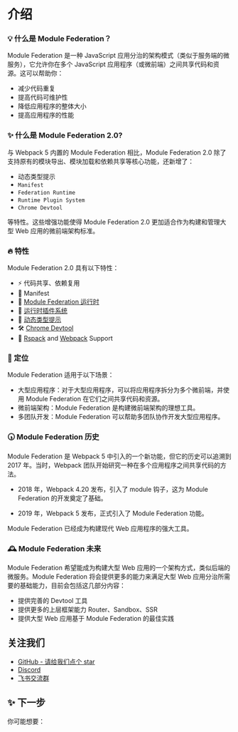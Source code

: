 # 介绍

### 💡 什么是 Module Federation？

Module Federation 是一种 JavaScript 应用分治的架构模式（类似于服务端的微服务），它允许你在多个 JavaScript 应用程序（或微前端）之间共享代码和资源。这可以帮助你：

- 减少代码重复
- 提高代码可维护性
- 降低应用程序的整体大小
- 提高应用程序的性能

### ✨ 什么是 Module Federation 2.0?

与 Webpack 5 内置的 Module Federation 相比，Module Federation 2.0 除了支持原有的模块导出、模块加载和依赖共享等核心功能，还新增了：
- 动态类型提示
- `Manifest`
- `Federation Runtime`
- `Runtime Plugin System` 
- `Chrome Devtool`

等特性。这些增强功能使得 Module Federation 2.0 更加适合作为构建和管理大型 Web 应用的微前端架构标准。

### 🔥 特性

Module Federation 2.0 具有以下特性：

- ⚡ 代码共享、依赖复用
- 📝 Manifest
- 🎨 [Module Federation 运行时](../basic/runtime.mdx)
- 🧩 [运行时插件系统](../../plugin/dev/index.mdx)
- 🚀 [动态类型提示](../basic/type-prompt.mdx)
- 🛠️ [Chrome Devtool](../basic/chrome-devtool.mdx)
- 🦀 [Rspack](../basic/rspack) and [Webpack](../basic/webpack) Support


### 🎯 定位

Module Federation 适用于以下场景：

- 大型应用程序：对于大型应用程序，可以将应用程序拆分为多个微前端，并使用 Module Federation 在它们之间共享代码和资源。
- 微前端架构：Module Federation 是构建微前端架构的理想工具。
- 多团队开发：Module Federation 可以帮助多团队协作开发大型应用程序。

### 🕠 Module Federation 历史

Module Federation 是 Webpack 5 中引入的一个新功能，但它的历史可以追溯到 2017 年。当时，Webpack 团队开始研究一种在多个应用程序之间共享代码的方法。

- 2018 年，Webpack 4.20 发布，引入了 module 钩子，这为 Module Federation 的开发奠定了基础。

- 2019 年，Webpack 5 发布，正式引入了 Module Federation 功能。

Module Federation 已经成为构建现代 Web 应用程序的强大工具。

### 🕰️ Module Federation 未来

Module Federation 希望能成为构建大型 Web 应用的一个架构方式，类似后端的微服务。Module Federation 将会提供更多的能力来满足大型 Web 应用分治所需要的基础能力，目前会包括这几部分内容：

- 提供完善的 Devtool 工具
- 提供更多的上层框架能力 Router、Sandbox、SSR
- 提供大型 Web 应用基于 Module Federation 的最佳实践

## 关注我们

* [GitHub - 请给我们点个 star](https://github.com/module-federation/core)
* [Discord](https://discord.com/channels/1055442562959290389/1055442563718467637)
* [飞书交流群](https://applink.larkoffice.com/client/chat/chatter/add_by_link?link_token=a41s8f79-741f-41ba-8349-395d9a0e9662)


## ✨ 下一步

你可能想要：


<NextSteps>
  <Step
    href="/guide/start/quick-start"
    title="快速上手"
    description="了解如何使用 Module Federation"
  />
  <Step
    href="/guide/start/features"
    title="功能导航"
    description="了解 Module Federation 提供的所有功能"
  />
  <Step
    href="/configure/index"
    title="查阅配置"
    description="了解如何配置 Module Federation"
  />
</NextSteps>
